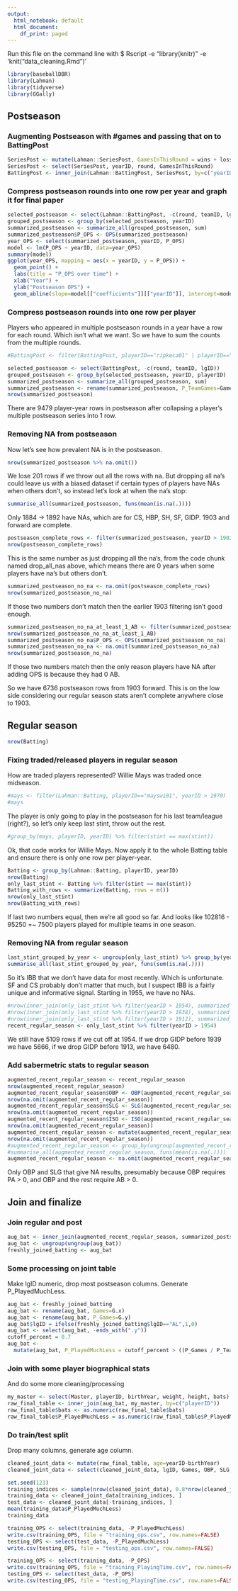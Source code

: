 ```yaml
---
output:
  html_notebook: default
  html_document:
    df_print: paged
---
```


Run this file on the command line with
$ Rscript -e "library(knitr)" -e 'knit("data_cleaning.Rmd")'

```r
library(baseballDBR)
library(Lahman)
library(tidyverse)
library(GGally)
```

## Postseason

### Augmenting Postseason with #games and passing that on to BattingPost

```r
SeriesPost <- mutate(Lahman::SeriesPost, GamesInThisRound = wins + losses + ties)
SeriesPost <- select(SeriesPost, yearID, round, GamesInThisRound)
BattingPost <- inner_join(Lahman::BattingPost, SeriesPost, by=c("yearID", "round"))
```

### Compress postseason rounds into one row per year and graph it for final paper
```r
selected_postseason <- select(Lahman::BattingPost, -c(round, teamID, lgID, playerID)) %>% filter(yearID > 1902)
grouped_postseason <- group_by(selected_postseason, yearID)
summarized_postseason <- summarize_all(grouped_postseason, sum)
summarized_postseason$P_OPS <- OPS(summarized_postseason)
year_OPS <- select(summarized_postseason, yearID, P_OPS)
model <- lm(P_OPS ~ yearID, data=year_OPS)
summary(model)
ggplot(year_OPS, mapping = aes(x = yearID, y = P_OPS)) +
  geom_point() +
  labs(title = "P_OPS over time") + 
  xlab("Year") +
  ylab("Postseason OPS") +
  geom_abline(slope=model[["coefficients"]][["yearID"]], intercept=model[["coefficients"]][["(Intercept)"]])
```

### Compress postseason rounds into one row per player

Players who appeared in multiple postseason rounds in a year have a row for each round. Which isn't what we want. So we have to sum the counts from the multiple rounds.
```r
#BattingPost <- filter(BattingPost, playerID=="ripkeca01" | playerID=="anderbr01")

selected_postseason <- select(BattingPost, -c(round, teamID, lgID))
grouped_postseason <- group_by(selected_postseason, yearID, playerID)
summarized_postseason <- summarize_all(grouped_postseason, sum)
summarized_postseason <- rename(summarized_postseason, P_TeamGames=GamesInThisRound)
nrow(summarized_postseason)
```
There are 9479 player-year rows in postseason after collapsing a player's multiple postseason series into 1 row.

### Removing NA from postseason

Now let's see how prevalent NA is in the postseason.

```r
nrow(summarized_postseason %>% na.omit())
```
We lose 201 rows if we throw out all the rows with na. But dropping all na's could leave us with a biased dataset if certain types of players have NAs when others don't, so instead let's look at when the na's stop:

```r
summarise_all(summarized_postseason, funs(mean(is.na(.))))
```

Only 1884 -> 1892 have NAs, which are for CS, HBP, SH, SF, GIDP. 1903 and forward are complete.

```r
postseason_complete_rows <- filter(summarized_postseason, yearID > 1902)
nrow(postseason_complete_rows)
```

This is the same number as just dropping all the na's, from the code chunk named drop_all_nas above, which means there are 0 years when some players have na's but others don't.

```r
summarized_postseason_no_na <- na.omit(postseason_complete_rows)
nrow(summarized_postseason_no_na)
```

If those two numbers don't match then the earlier 1903 filtering isn't good enough.

```r
summarized_postseason_no_na_at_least_1_AB <- filter(summarized_postseason_no_na, AB > 0)
nrow(summarized_postseason_no_na_at_least_1_AB)
summarized_postseason_no_na$P_OPS <- OPS(summarized_postseason_no_na)
summarized_postseason_no_na <- na.omit(summarized_postseason_no_na)
nrow(summarized_postseason_no_na)
```

If those two numbers match then the only reason players have NA after adding OPS is because they had 0 AB.

So we have 6736 postseason rows from 1903 forward. This is on the low side considering our regular season stats aren't complete anywhere close to 1903.


## Regular season

```r
nrow(Batting)
```

### Fixing traded/released players in regular season

How are traded players represented? Willie Mays was traded once midseason.
```r
#mays <- filter(Lahman::Batting, playerID=="mayswi01", yearID > 1970)
#mays
```

The player is only going to play in the postseason for his last team/league (right?), so let's only keep last stint, throw out the rest.

```r
#group_by(mays, playerID, yearID) %>% filter(stint == max(stint))
```

Ok, that code works for Willie Mays. Now apply it to the whole Batting table and ensure there is only one row per player-year.
```r
Batting <- group_by(Lahman::Batting, playerID, yearID)
nrow(Batting)
only_last_stint <- Batting %>% filter(stint == max(stint))
Batting_with_rows <- summarize(Batting, rows = n())
nrow(only_last_stint)
nrow(Batting_with_rows)
```

If last two numbers equal, then we're all good so far. And looks like 102816 - 95250 =~ 7500 players played for multiple teams in one season.

### Removing NA from regular season

```r
last_stint_grouped_by_year <- ungroup(only_last_stint) %>% group_by(yearID)
summarise_all(last_stint_grouped_by_year, funs(sum(is.na(.))))
```

So it's IBB that we don't have data for most recently. Which is unfortunate. SF and CS probably don't matter that much, but I suspect IBB is a fairly unique and informative signal. Starting in 1955, we have no NAs.

```r
#nrow(inner_join(only_last_stint %>% filter(yearID > 1954), summarized_postseason_no_na, by=c("playerID", "yearID")))
#nrow(inner_join(only_last_stint %>% filter(yearID > 1938), summarized_postseason_no_na, by=c("playerID", "yearID")))
#nrow(inner_join(only_last_stint %>% filter(yearID > 1912), summarized_postseason_no_na, by=c("playerID", "yearID")))
recent_regular_season <- only_last_stint %>% filter(yearID > 1954)
```
We still have 5109 rows if we cut off at 1954. If we drop GIDP before 1939 we have 5666, if we drop GIDP before 1913, we have 6480.

### Add sabermetric stats to regular season

```r
augmented_recent_regular_season <- recent_regular_season
nrow(augmented_recent_regular_season)
augmented_recent_regular_season$OBP <- OBP(augmented_recent_regular_season)
nrow(na.omit(augmented_recent_regular_season))
augmented_recent_regular_season$SLG <- SLG(augmented_recent_regular_season)
nrow(na.omit(augmented_recent_regular_season))
augmented_recent_regular_season$ISO <- ISO(augmented_recent_regular_season)
nrow(na.omit(augmented_recent_regular_season))
augmented_recent_regular_season <- mutate(augmented_recent_regular_season, SBPerG = SB / G)
nrow(na.omit(augmented_recent_regular_season))
#augmented_recent_regular_season <- group_by(ungroup(augmented_recent_regular_season), yearID)
#summarise_all(augmented_recent_regular_season, funs(mean(is.na(.))))
augmented_recent_regular_season <- na.omit(augmented_recent_regular_season)
```
Only OBP and SLG that give NA results, presumably because OBP requires PA > 0, and OBP and the rest require AB > 0.

## Join and finalize

### Join regular and post

```r
aug_bat <- inner_join(augmented_recent_regular_season, summarized_postseason_no_na, by=c("playerID", "yearID"))
aug_bat <- ungroup(ungroup(aug_bat))
freshly_joined_batting <- aug_bat
```

### Some processing on joint table

Make lgID numeric, drop most postseason columns. Generate P_PlayedMuchLess.

```r
aug_bat <- freshly_joined_batting
aug_bat <- rename(aug_bat, Games=G.x)
aug_bat <- rename(aug_bat, P_Games=G.y)
aug_bat$lgID = ifelse(freshly_joined_batting$lgID=="AL",1,0)
aug_bat <- select(aug_bat, -ends_with(".y"))
cutoff_percent = 0.7
aug_bat <-
  mutate(aug_bat, P_PlayedMuchLess = cutoff_percent > ((P_Games / P_TeamGames) / (Games / 162)))
```

### Join with some player biographical stats

And do some more cleaning/processing

```r
my_master <- select(Master, playerID, birthYear, weight, height, bats)
raw_final_table <- inner_join(aug_bat, my_master, by=c("playerID"))
raw_final_table$bats <- as.numeric(raw_final_table$bats)
raw_final_table$P_PlayedMuchLess = as.numeric(raw_final_table$P_PlayedMuchLess)
```

### Do train/test split
Drop many columns, generate age column.

```r
cleaned_joint_data <- mutate(raw_final_table, age=yearID-birthYear)
cleaned_joint_data <- select(cleaned_joint_data, lgID, Games, OBP, SLG, ISO, SBPerG, weight, height, bats, age, P_OPS, P_PlayedMuchLess)

set.seed(123)
training_indices <- sample(nrow(cleaned_joint_data), 0.8*nrow(cleaned_joint_data))
training_data <- cleaned_joint_data[training_indices, ]
test_data <- cleaned_joint_data[-training_indices, ]
mean(training_data$P_PlayedMuchLess)
training_data
```
```r
training_OPS <- select(training_data, -P_PlayedMuchLess)
write.csv(training_OPS, file = "training_ops.csv", row.names=FALSE)
testing_OPS <- select(test_data, -P_PlayedMuchLess)
write.csv(testing_OPS, file = "testing_ops.csv", row.names=FALSE)

training_OPS <- select(training_data, -P_OPS)
write.csv(training_OPS, file = "training_PlayingTime.csv", row.names=FALSE)
testing_OPS <- select(test_data, -P_OPS)
write.csv(testing_OPS, file = "testing_PlayingTime.csv", row.names=FALSE)
```
